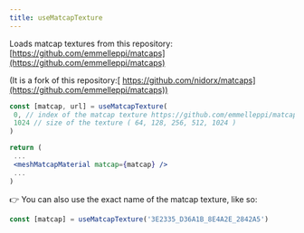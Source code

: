 ```yaml
---
title: useMatcapTexture
---
```


Loads matcap textures from this repository: [https://github.com/emmelleppi/matcaps](https://github.com/emmelleppi/matcaps)

(It is a fork of this repository:[ https://github.com/nidorx/matcaps](https://github.com/emmelleppi/matcaps))

```jsx
const [matcap, url] = useMatcapTexture(
 0, // index of the matcap texture https://github.com/emmelleppi/matcaps/blob/master/matcap-list.json
 1024 // size of the texture ( 64, 128, 256, 512, 1024 )
)

return (
 ...
 <meshMatcapMaterial matcap={matcap} />
 ...
)
```

👉 You can also use the exact name of the matcap texture, like so:

```jsx
const [matcap] = useMatcapTexture('3E2335_D36A1B_8E4A2E_2842A5')
```

<StoryBook lib="drei" id="prototyping-usematcaptexture" />
